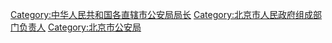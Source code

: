 [[Category:中华人民共和国各直辖市公安局局长|Category:中华人民共和国各直辖市公安局局长]]
[[Category:北京市人民政府组成部门负责人|Category:北京市人民政府组成部门负责人]]
[[Category:北京市公安局|Category:北京市公安局]]